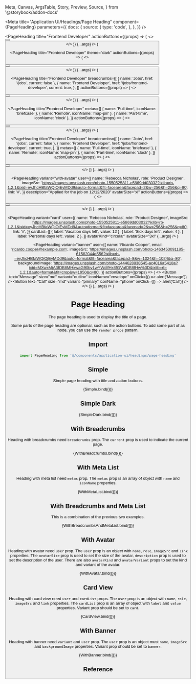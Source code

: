   Meta,
  Canvas,
  ArgsTable,
  Story,
  Preview,
  Source,
} from '@storybook/addon-docs'

<Meta
  title="Application UI/Headings/Page Heading"
  component={PageHeading}
  parameters={{
    docs: {
      source: {
        type: 'code',
      },
    },
  }}
/>

  <PageHeading
    title="Frontend Developer"
    actionButtons={(props) => (
      <>
        <Button text="Edit" size="md" variant="outline" />
        <Button text="Publish" size="md" variant="dark" />
      </>
    )}
    {...args}
  />
)

  <PageHeading
    title="Frontend Developer"
    theme="dark"
    actionButtons={(props) => (
      <>
        <Button text="Edit" size="md" variant="outline" />
        <Button text="Publish" size="md" variant="dark" />
      </>
    )}
    {...args}
  />
)

  <PageHeading
    title="Frontend Developer"
    breadcrumbs={[
      { name: 'Jobs', href: '/jobs', current: false },
      {
        name: 'Frontend Developer',
        href: '/jobs/frontend-developer',
        current: true,
      },
    ]}
    actionButtons={(props) => (
      <>
        <Button text="Edit" size="md" variant="outline" />
        <Button text="Publish" size="md" variant="dark" />
      </>
    )}
    {...args}
  />
)

  <PageHeading
    title="Frontend Developer"
    metas={[
      { name: 'Full-time', iconName: 'briefcase' },
      { name: 'Remote', iconName: 'map-pin' },
      { name: 'Part-time', iconName: 'clock' },
    ]}
    actionButtons={(props) => (
      <>
        <Button text="Edit" size="md" variant="outline" />
        <Button text="Publish" size="md" variant="dark" />
      </>
    )}
    {...args}
  />
)

  <PageHeading
    title="Frontend Developer"
    breadcrumbs={[
      { name: 'Jobs', href: '/jobs', current: false },
      {
        name: 'Frontend Developer',
        href: '/jobs/frontend-developer',
        current: true,
      },
    ]}
    metas={[
      { name: 'Full-time', iconName: 'briefcase' },
      { name: 'Remote', iconName: 'map-pin' },
      { name: 'Part-time', iconName: 'clock' },
    ]}
    actionButtons={(props) => (
      <>
        <Button text="Edit" size="md" variant="outline" />
        <Button text="Publish" size="md" variant="dark" />
      </>
    )}
    {...args}
  />
)

  <PageHeading
    variant="with-avatar"
    user={{
      name: 'Rebecca Nicholas',
      role: 'Product Designer',
      imageSrc:
        'https://images.unsplash.com/photo-1550525811-e5869dd03032?ixlib=rb-1.2.1&ixid=eyJhcHBfaWQiOjEyMDd9&auto=format&fit=facearea&facepad=2&w=256&h=256&q=80',
      link: '#',
    }}
    description="Applied for the job on 12/12/2020"
    avatarSize="xl"
    actionButtons={(props) => (
      <>
        <Button text="Disqualify" size="md" variant="outline" />
        <Button text="Advance to offer" size="md" className="bg-indigo-600" />
      </>
    )}
    {...args}
  />
)

  <PageHeading
    variant="card"
    user={{
      name: 'Rebecca Nicholas',
      role: 'Product Designer',
      imageSrc:
        'https://images.unsplash.com/photo-1550525811-e5869dd03032?ixlib=rb-1.2.1&ixid=eyJhcHBfaWQiOjEyMDd9&auto=format&fit=facearea&facepad=2&w=256&h=256&q=80',
      link: '#',
    }}
    cardList={[
      { label: 'Vacation days left', value: 12 },
      { label: 'Sick days left', value: 4 },
      { label: 'Personal days left', value: 2 },
    ]}
    avatarKind="circular"
    avatarSize="3xl"
    {...args}
  />
)

  <PageHeading
    variant="banner"
    user={{
      name: 'Ricardo Cooper',
      email: 'ricardo.cooper@example.com',
      imageSrc:
        'https://images.unsplash.com/photo-1463453091185-61582044d556?ixlib=rb-=eyJhcHBfaWQiOjEyMDd9&auto=format&fit=facearea&facepad=8&w=1024&h=1024&q=80',
      backgroundImage:
        'https://images.unsplash.com/photo-1444628838545-ac4016a5418a?ixid=MXwxMjA3fDB8MHxwaG90by1wYWdlfHx8fGVufDB8fHw%3D&ixlib=rb-1.2.1&auto=format&fit=crop&w=1950&q=80',
    }}
    actionButtons={(props) => (
      <>
        <Button
          text="Message"
          size="md"
          variant="outline"
          iconName="envelope"
          onClick={() => alert('Message')}
        />
        <Button
          text="Call"
          size="md"
          variant="primary"
          iconName="phone"
          onClick={() => alert('Call')}
        />
      </>
    )}
    {...args}
  />
)

# Page Heading

The page heading is used to display the title of a page.

Some parts of the page heading are optional, such as the action buttons. To add some part of as node, you can use the `render props` pattern.

## Import

```js
import PageHeading from '@/components/application-ui/headings/page-heading'
```

## Simple

Simple page heading with title and action buttons.

<Canvas>
  <Story name="Simple">{Simple.bind({})}</Story>
</Canvas>

## Simple Dark

<Canvas>
  <Story name="Simple Dark">{SimpleDark.bind({})}</Story>
</Canvas>

## With Breadcrumbs

Heading with breadcrumbs need `breadcrumbs` prop. The `current` prop is used to indicate the current page.

<Canvas>
  <Story name="With Breadcrumbs">{WithBreadcrumbs.bind({})}</Story>
</Canvas>

## With Meta List

Heading with meta list need `metas` prop. The `metas` prop is an array of object with `name` and `iconName` properties.

<Canvas>
  <Story name="With Meta List">{WithMetaList.bind({})}</Story>
</Canvas>

## With Breadcrumbs and Meta List

This is a combination of the previous two examples.

<Canvas>
  <Story name="With Breadcrumbs and Meta List">
    {WithBreadcrumbsAndMetaList.bind({})}
  </Story>
</Canvas>

## With Avatar

Heading with avatar need `user` prop. The `user` prop is an object with `name`, `role`, `imageSrc` and `link` properties. The `avatarSize` prop is used to set the size of the avatar, `description` prop is used to set the description of the user. There are also `avatarKind` and `avatarVariant` props to set the kind and variant of the avatar.

<Canvas>
  <Story name="With Avatar">{WithAvatar.bind({})}</Story>
</Canvas>

## Card View

Heading with card view need `user` and `cardList` props. The `user` prop is an object with `name`, `role`, `imageSrc` and `link` properties. The `cardList` prop is an array of object with `label` and `value` properties. Variant prop should be set to `card`.

<Canvas>
  <Story name="Card View">{CardView.bind({})}</Story>
</Canvas>

## With Banner

Heading with banner need `variant` and `user` prop. The `user` prop is an object must `name`, `imageSrc` and `backgroundImage` properties. Variant prop should be set to `banner`.

<Canvas>
  <Story name="With Banner">{WithBanner.bind({})}</Story>
</Canvas>

## Reference

<ArgsTable of={PageHeading} />

